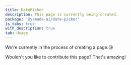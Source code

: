 ```yaml
---
title: DatePicker
description: This page is currently being created.
package: '@yamada-ui/date-picker'
is_tabs: true
with_description: true
tab: Usage
---
```


We're currently in the process of creating a page.😘

Wouldn't you like to contribute this page? That's amazing!
